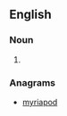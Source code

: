 ==English==

===Noun===
{{en-noun}}

# {{context|geometry}} {{alternative spelling of|pyramidoid}}

===Anagrams===
* [[myriapod#English|myriapod]]